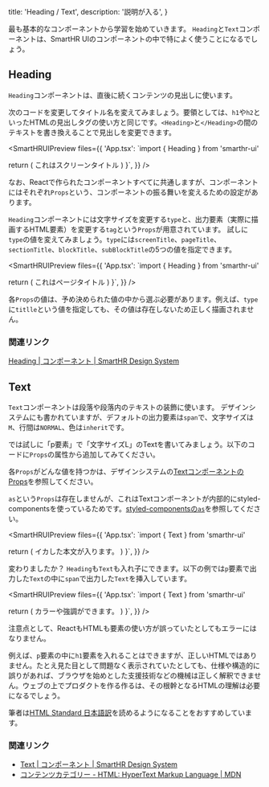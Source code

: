   title: 'Heading / Text',
  description: '説明が入る',
}



最も基本的なコンポーネントから学習を始めていきます。
`Heading`と`Text`コンポーネントは、SmartHR UIのコンポーネントの中で特によく使うことになるでしょう。

## Heading

`Heading`コンポーネントは、直後に続くコンテンツの見出しに使います。

次のコードを変更してタイトル名を変えてみましょう。要領としては、`h1`や`h2`といったHTMLの見出しタグの使い方と同じです。`<Heading>`と`</Heading>`の間のテキストを書き換えることで見出しを変更できます。

<SmartHRUIPreview
  files={{
    'App.tsx': `import { Heading } from 'smarthr-ui'

  return (
    <Heading type="screenTitle" tag="h1">
      これはスクリーンタイトル
    </Heading>
  )
}`,
  }}
/>

なお、Reactで作られたコンポーネントすべてに共通しますが、コンポーネントにはそれぞれ`Props`という、コンポーネントの振る舞いを変えるための設定があります。

`Heading`コンポーネントには文字サイズを変更する`type`と、出力要素（実際に描画するHTML要素）を変更する`tag`という`Props`が用意されています。
試しに`type`の値を変えてみましょう。`type`には`screenTitle`、`pageTitle`、`sectionTitle`、`blockTitle`、`subBlockTitle`の5つの値を指定できます。

<SmartHRUIPreview
  files={{
    'App.tsx': `import { Heading } from 'smarthr-ui'

  return (
    <Heading type="pageTitle" tag="h1">
      これはページタイトル
    </Heading>
  )
}`,
  }}
/>

各`Props`の値は、予め決められた値の中から選ぶ必要があります。例えば、`type`に`titlle`という値を指定しても、その値は存在しないため正しく描画されません。


### 関連リンク

[Heading | コンポーネント | SmartHR Design System](https://smarthr.design/products/components/heading/)


## Text

`Text`コンポーネントは段落や段落内のテキストの装飾に使います。
デザインシステムにも書かれていますが、デフォルトの出力要素は`span`で、文字サイズは`M`、行間は`NORMAL`、色は`inherit`です。

では試しに「p要素」で「文字サイズL」のTextを書いてみましょう。以下のコードに`Props`の属性から追加してみてください。

各`Props`がどんな値を持つかは、デザインシステムの[TextコンポーネントのProps](https://smarthr.design/products/components/text/#h2-0)を参照してください。

`as`という`Props`は存在しませんが、これはTextコンポーネントが内部的にstyled-componentsを使っているためです。[styled-componentsの`as`](https://styled-components.com/docs/api#as-polymorphic-prop)を参照してください。

<SmartHRUIPreview
  files={{
    'App.tsx': `import { Text } from 'smarthr-ui'

  return (
    <Text>
      イカした本文が入ります。
    </Text>
  )
}`,
  }}
/>

変わりましたか？ `Heading`も`Text`も入れ子にできます。以下の例では`p`要素で出力した`Text`の中に`span`で出力した`Text`を挿入しています。

<SmartHRUIPreview
  files={{
    'App.tsx': `import { Text } from 'smarthr-ui'

  return (
    <Text as="p">
      <Text color="TEXT_LINK" weight="bold">カラーや強調</Text>ができます。
    </Text>
  )
}`,
  }}
/>

注意点として、ReactもHTMLも要素の使い方が誤っていたとしてもエラーにはなりません。

例えば、`p`要素の中に`h1`要素を入れることはできますが、正しいHTMLではありません。たとえ見た目として問題なく表示されていたとしても、仕様や構造的に誤りがあれば、ブラウザを始めとした支援技術などの機械は正しく解釈できません。ウェブの上でプロダクトを作る作るは、その根幹となるHTMLの理解は必要になるでしょう。

筆者は[HTML Standard 日本語訳](https://momdo.github.io/html/)を読めるようになることをおすすめしています。


### 関連リンク

- [Text | コンポーネント | SmartHR Design System](https://smarthr.design/products/components/text/)
- [コンテンツカテゴリー - HTML: HyperText Markup Language | MDN](https://developer.mozilla.org/ja/docs/Web/HTML/Content_categories)